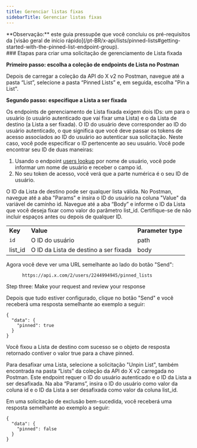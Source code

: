 ```yaml
---
title: Gerenciar listas fixas
sidebarTitle: Gerenciar listas fixas
---
```



<Note>
  **Observação:** este guia pressupõe que você concluiu os pré-requisitos da [visão geral de início rápido](/pt-BR/x-api/lists/pinned-lists#getting-started-with-the-pinned-list-endpoint-group).
</Note>

<div id="steps-to-build-a-manage-pinned-list-request">
  ### Etapas para criar uma solicitação de gerenciamento de Lista fixada
</div>

**Primeiro passo: escolha a coleção de endpoints de Lista no Postman**

Depois de carregar a coleção da API do X v2 no Postman, navegue até a pasta “List”, selecione a pasta “Pinned Lists” e, em seguida, escolha "Pin a List".
 

**Segundo passo: especifique a Lista a ser fixada**

Os endpoints de gerenciamento de Lista fixada exigem dois IDs: um para o usuário (o usuário autenticado que vai fixar uma Lista) e o da Lista de destino (a Lista a ser fixada). O ID do usuário deve corresponder ao ID do usuário autenticado, o que significa que você deve passar os tokens de acesso associados ao ID do usuário ao autenticar sua solicitação. Neste caso, você pode especificar o ID pertencente ao seu usuário. Você pode encontrar seu ID de duas maneiras:

1. Usando o endpoint [users lookup](/pt-BR/x-api/users/lookup/introduction) por nome de usuário, você pode informar um nome de usuário e receber o campo id.
2. No seu token de acesso, você verá que a parte numérica é o seu ID de usuário.

O ID da Lista de destino pode ser qualquer lista válida. No Postman, navegue até a aba "Params" e insira o ID do usuário na coluna "Value" da variável de caminho id. Navegue até a aba “Body” e informe o ID da Lista que você deseja fixar como valor do parâmetro list\_id. Certifique-se de não incluir espaços antes ou depois de qualquer ID.

|     |     |     |
| :--- | :--- | :--- |
| **Key** | **Value** | **Parameter type** |
| `id` | O ID do usuário | path |
| list\_id | O ID da Lista de destino a ser fixada | body |

Agora você deve ver uma URL semelhante ao lado do botão "Send":

```
      https://api.x.com/2/users/2244994945/pinned_lists
```

Step three: Make your request and review your response

Depois que tudo estiver configurado, clique no botão "Send" e você receberá uma resposta semelhante ao exemplo a seguir:

```
{
  "data": {
    "pinned": true
  }
}
```

Você fixou a Lista de destino com sucesso se o objeto de resposta retornado contiver o valor true para a chave pinned. 

Para desafixar uma Lista, selecione a solicitação "Unpin List", também encontrada na pasta “Lists” da coleção da API do X v2 carregada no Postman. Este endpoint requer o ID do usuário autenticado e o ID da Lista a ser desafixada. Na aba “Params”, insira o ID do usuário como valor da coluna id e o ID da Lista a ser desafixada como valor da coluna list\_id. 

Em uma solicitação de exclusão bem-sucedida, você receberá uma resposta semelhante ao exemplo a seguir:

```
{
  "data": {
    "pinned": false
  }
}
```